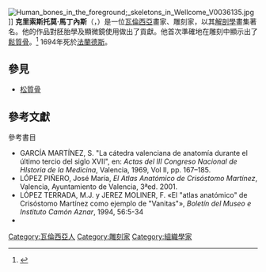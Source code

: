 {{Infobox scientist
| name              = 克里索斯托莫·馬丁內斯<br>Crisóstomo Martinez
| image             = Crisóstomo Martínez.jpg
| image_size        = 150px
| caption           = Crisóstomo Martinez
| birth_date        = 1638年
| birth_place       =
| death_date        = 1694年
| death_place       =
| residence  = |citizenship =
| nationality       = {{西班牙}}
| ethnicity         =
| field             = [[雕刻|雕刻]]<br/>[[組織學|組織學]]
| work_institutions =
| alma_mater        =
| doctoral_advisor  =
| doctoral_students =
| known_for         = [[鬆質骨|鬆質骨]]
| author_abbrev_bot =|author_abbrev_zoo =
| influences        =
| influenced        =
| prizes            =
| religion = |footnotes = |signature         =
}}
[[File:Human_bones_in_the_foreground;_skeletons_in_Wellcome_V0036135.jpg|thumb]]]]
'''克里索斯托莫·馬丁內斯'''（{{lang-es|'''Crisóstomo Martinez'''}}，{{bd|1638年||1694年}}）是一位[[瓦倫西亞|瓦倫西亞]]畫家、雕刻家，以其[[解剖學|解剖學]]畫集著名。他的作品對胚胎學及顯微鏡使用做出了貢獻。他首次準確地在雕刻中顯示出了[[鬆質骨|鬆質骨]]。<ref>{{cite journal
| last=Gomez|first=Santiago
| title=Crisóstomo Martinez, 1638-1694: the discoverer of trabecular bone
| journal=Endocrine|volume=17|issue=1|pages=3–4
| issn = 1355-008X| pmid = 12014701|doi = 10.1385/ENDO:17:1:03|date=Feb  2002}}</ref> 1694年死於[[法蘭德斯|法蘭德斯]]。

== 參見 ==
* [[松質骨|松質骨]]

== 參考文獻 ==
{{commonscat|Crisóstomo Martinez}}
{{reflist}}

; 參考書目
* GARCÍA MARTÍNEZ, S. "La cátedra valenciana de anatomía durante el último tercio del siglo XVII", en: ''Actas del III Congreso Nacional de HIstoria de la Medicina'', Valencia, 1969, Vol II, pp. 167–185.
* LÓPEZ PIÑERO, José María, ''El Atlas Anatómico de Crisóstomo Martínez'', Valencia, Ayuntamiento de Valencia, 3ªed. 2001.
* LÓPEZ TERRADA, M.J. y JEREZ MOLINER, F. «El "atlas anatómico" de Crisóstomo Martínez como ejemplo de "Vanitas"», ''Boletín del Museo e Instituto Camón Aznar'', 1994, 56:5-34
* {{cite journal

| quotes =
| last=VALVERDE
| first=Nuria
| authorlink=
| title=Small parts: Crisóstomo Martínez (1638-1694), bone histology, and the visual making of body wholeness
| journal=Isis
| volume=100
| issue=3
| pages=505–36
| publisher= |location = [[United_States|United States]]| issn = 0021-1753| pmid = 19960840
| bibcode = | oclc =| id = | url = |  language = | format = | accessdate = | laysummary = | laysource = | laydate =
 |date=Sep  2009}}

{{Authority control}}
{{DEFAULTSORT:Martinez, Crisostomo}}
[[Category:瓦倫西亞人|Category:瓦倫西亞人]]
[[Category:雕刻家|Category:雕刻家]]
[[Category:組織學家|Category:組織學家]]